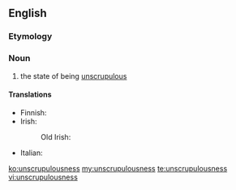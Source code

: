 ==English==

===Etymology===
{{suffix|unscrupulous|ness}}

===Noun===
{{en-noun|-}}

# the state of being [[unscrupulous]]

====Translations====
{{trans-top|the state of being unscrupulous}}
* Finnish: {{t-|fi|raadollisuus}}
* Irish:
*: Old Irish: {{tø|sga|éccubus|m}}
{{trans-mid}}
* Italian: {{t-|it|spregiudicatezza|f}}
{{trans-bottom}}

[[ko:unscrupulousness]]
[[my:unscrupulousness]]
[[te:unscrupulousness]]
[[vi:unscrupulousness]]